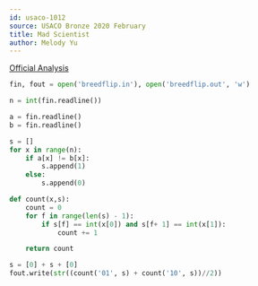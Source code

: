 ```yaml
---
id: usaco-1012
source: USACO Bronze 2020 February
title: Mad Scientist
author: Melody Yu
---
```


[Official Analysis](http://usaco.org/current/data/sol_breedflip_bronze_feb20.html)


```python
fin, fout = open('breedflip.in'), open('breedflip.out', 'w')

n = int(fin.readline())

a = fin.readline()
b = fin.readline()

s = []
for x in range(n):
    if a[x] != b[x]:
        s.append(1)
    else:
        s.append(0)

def count(x,s):
    count = 0
    for f in range(len(s) - 1):
        if s[f] == int(x[0]) and s[f+ 1] == int(x[1]):
            count += 1

    return count

s = [0] + s + [0]
fout.write(str((count('01', s) + count('10', s))//2))
```
